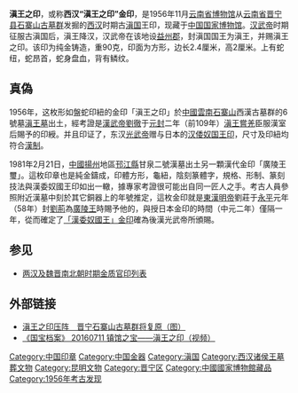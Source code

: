 {{unreferenced|time=2011-04-12T02:26:35+00:00}}
{{禁止出境展览文物
| 图片 = Gold Seal for King of Dian Kingdom.jpg
| 说明 = 滇王之印
| 名称 = 滇王之印
| 时代 = [[春秋|春秋]]晚期
| 出土 = [[云南省|云南省]][[晋宁县|晋宁县]][[石寨山古墓群|石寨山古墓群]]（1956年）
| 现藏 = [[中国国家博物馆|中国国家博物馆]]
| 登录 = 2013年
}}
'''滇王之印'''，或称'''西汉“滇王之印”金印'''，是1956年11月[[云南省博物馆|云南省博物馆]]从[[云南省|云南省]][[晋宁县|晋宁县]][[石寨山古墓群|石寨山古墓群]]发掘的[[西汉|西汉]]时期古[[滇国|滇国]]王印，现藏于[[中国国家博物馆|中国国家博物馆]]。[[汉武帝|汉武帝]]时期征服古滇国后，滇王降汉，汉武帝在该地设[[益州郡|益州郡]]，封滇国国王为滇王，并赐滇王之印。该印为纯金铸造，重90克，印面为方形，边长2.4厘米，高2厘米。上有蛇纽，蛇昂首，蛇身盘血，背有鳞纹。

==真偽 ==

1956年，这枚形如盤蛇印紐的金印「滇王之印」於[[中國|中國]][[雲南|雲南]][[石寨山|石寨山]]西漢古墓群的6號墓[[滇王|滇王墓]]出土，經考證是[[漢武帝|漢武帝]][[劉徹|劉徹]]于[[元封_(西汉)|元封]]二年（前109年）[[滇王|滇王]][[嘗羌|嘗羌]]臣服漢室后賜予的印綬。并且印证了，东汉[[光武帝|光武帝]]赠与日本的[[汉倭奴国王印|汉倭奴国王印]]，尺寸及印紐均符合[[#典故|漢制]]。

1981年2月21日，[[中國|中國]][[揚州|揚州]]地區[[邗江|邗江縣]]甘泉二號漢墓出土另一顆漢代金印「廣陵王璽」。這枚印章也是純金鑄成，印體方形，龜紐，陰刻篆體字，規格、形制、篆刻技法與漢委奴國王印如出一轍，據專家考證很可能出自同一匠人之手。考古人員參照附近漢墓中刻於其它銅器上的年號推定，這枚金印就是[[漢明帝|東漢明帝]]劉莊于[[永平_(东汉)|永平]]元年（58年）封[[劉荊|劉荊]]為[[廣陵王|廣陵王]]時賜予他的，與授日本金印的時間（中元二年）僅隔一年，從而確定了[[漢委奴國王印|「漢委奴國王」金印]]確為後漢光武帝所頒賜。

== 参见 ==
* [[两汉及魏晋南北朝时期金质官印列表|两汉及魏晋南北朝时期金质官印列表]]

== 外部链接 ==
*[https://web.archive.org/web/20160305130820/http://culture.gxnews.com.cn/staticpages/20100429/newgx4bd96dca-2906510.shtml 滇王之印压阵　晋宁石寨山古墓群将复原（图）]
*[http://tv.cctv.com/2016/07/11/VIDEZJjnedMy2JNMFnNR3vVA160711.shtml 《国宝档案》 20160711 镇馆之宝——滇王之印（视频）] {{Wayback|url=http://tv.cctv.com/2016/07/11/VIDEZJjnedMy2JNMFnNR3vVA160711.shtml |date=20201122190652 }}

{{云南历史|上古}}
{{禁止出境展览文物索引}}
[[Category:中国印章|Category:中国印章]]
[[Category:中国金器|Category:中国金器]]
[[Category:滇国|Category:滇国]]
[[Category:西汉诸侯王墓葬文物|Category:西汉诸侯王墓葬文物]]
[[Category:昆明文物|Category:昆明文物]]
[[Category:晋宁区|Category:晋宁区]]
[[Category:中國國家博物館藏品|Category:中國國家博物館藏品]]
[[Category:1956年考古发现|Category:1956年考古发现]]